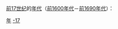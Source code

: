 {{Catnav|頁面分類|历史|歷史學|年代学|年代}}
{{Catnav|頁面分類|人文學科|歷史學|年代学|年代}}

[[前17世纪|前17世纪]]的[[年代|年代]]（[[前1600年代|前1600年代]]－[[前1690年代|前1690年代]]）：

{{世纪各年代导航}}

[[Category:前17世纪|年]]
[[Category:年代|-17]]